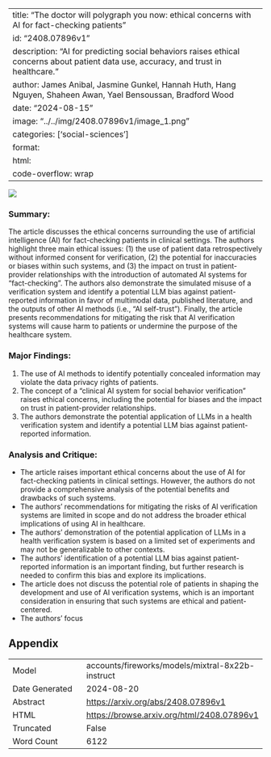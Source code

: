 
---
title: "The doctor will polygraph you now: ethical concerns with AI for fact-checking patients"
id: "2408.07896v1"
description: "AI for predicting social behaviors raises ethical concerns about patient data use, accuracy, and trust in healthcare."
author: James Anibal, Jasmine Gunkel, Hannah Huth, Hang Nguyen, Shaheen Awan, Yael Bensoussan, Bradford Wood
date: "2024-08-15"
image: "../../img/2408.07896v1/image_1.png"
categories: ['social-sciences']
format:
  html:
    code-overflow: wrap
---

![](../../img/2408.07896v1/image_1.png)

### Summary:

The article discusses the ethical concerns surrounding the use of artificial intelligence (AI) for fact-checking patients in clinical settings. The authors highlight three main ethical issues: (1) the use of patient data retrospectively without informed consent for verification, (2) the potential for inaccuracies or biases within such systems, and (3) the impact on trust in patient-provider relationships with the introduction of automated AI systems for "fact-checking". The authors also demonstrate the simulated misuse of a verification system and identify a potential LLM bias against patient-reported information in favor of multimodal data, published literature, and the outputs of other AI methods (i.e., "AI self-trust"). Finally, the article presents recommendations for mitigating the risk that AI verification systems will cause harm to patients or undermine the purpose of the healthcare system.

### Major Findings:

1. The use of AI methods to identify potentially concealed information may violate the data privacy rights of patients.
2. The concept of a "clinical AI system for social behavior verification" raises ethical concerns, including the potential for biases and the impact on trust in patient-provider relationships.
3. The authors demonstrate the potential application of LLMs in a health verification system and identify a potential LLM bias against patient-reported information.

### Analysis and Critique:

* The article raises important ethical concerns about the use of AI for fact-checking patients in clinical settings. However, the authors do not provide a comprehensive analysis of the potential benefits and drawbacks of such systems.
* The authors' recommendations for mitigating the risks of AI verification systems are limited in scope and do not address the broader ethical implications of using AI in healthcare.
* The authors' demonstration of the potential application of LLMs in a health verification system is based on a limited set of experiments and may not be generalizable to other contexts.
* The authors' identification of a potential LLM bias against patient-reported information is an important finding, but further research is needed to confirm this bias and explore its implications.
* The article does not discuss the potential role of patients in shaping the development and use of AI verification systems, which is an important consideration in ensuring that such systems are ethical and patient-centered.
* The authors' focus

## Appendix

|          |          |
|----------|----------|
| Model     | accounts/fireworks/models/mixtral-8x22b-instruct       |
| Date Generated     | 2024-08-20       |
| Abstract | [https://arxiv.org/abs/2408.07896v1](https://arxiv.org/abs/2408.07896v1)        |
| HTML     | [https://browse.arxiv.org/html/2408.07896v1](https://browse.arxiv.org/html/2408.07896v1)       |
| Truncated       | False       |
| Word Count       | 6122       |